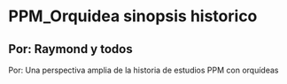 # PPM_Orquidea sinopsis historico

## Por: Raymond y todos

Por: Una perspectiva amplia de la historia de estudios PPM con orquídeas



